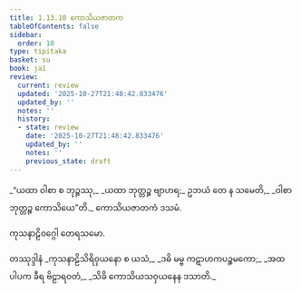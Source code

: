 ```yaml
---
title: 1.13.10 ကောသိယဇာတက
tableOfContents: false
sidebar:
  order: 10
type: tipitaka
basket: su
book: ja1
review:
  current: review
  updated: '2025-10-27T21:48:42.833476'
  updated_by: ''
  notes: ''
  history:
  - state: review
    date: '2025-10-27T21:48:42.833476'
    updated_by: ''
    notes: ''
    previous_state: draft
---
```



<ReviewStatus review={frontmatter.review} showDetails={true} />

<HypothesisAnnotation frontmatter={frontmatter} />

<DynamicBreadcrumb />

<Division number="130" book="ja1" e="ch" v="22" p="30">

<Paragraph number="287" type="verses" book="ja1">
_“ယထာ ဝါစာ စ ဘုဉ္ဇဿု,_  
_ယထာ ဘုတ္တဉ္စ ဗျာဟရ;_  
ဥဘယံ တေ န သမေတိ,_  
_ဝါစာ ဘုတ္တဉ္စ ကောသိယေ”တိ._  


</Paragraph>
</Division>

<Paragraph number="288" type="center" book="ja1">
ကောသိယဇာတကံ ဒသမံ.

  
ကုသနာဠိဝဂ္ဂေါ တေရသမော.



</Paragraph>

<Paragraph number="289" type="center" book="ja1">
တဿုဒ္ဒါနံ


</Paragraph>

<Paragraph number="290" type="verses" book="ja1">
_ကုသနာဠိသိရိဝှယနော စ ယသံ,_  
_ဒဓိ မမ္ဗ ကဋာဟကပဉ္စမကော;_  
_အထ ပါပက ခီရ ဗိဠာရဝတံ,_  
_သိခိ ကောသိယသဝှယနေန ဒသာတိ._
</Paragraph>